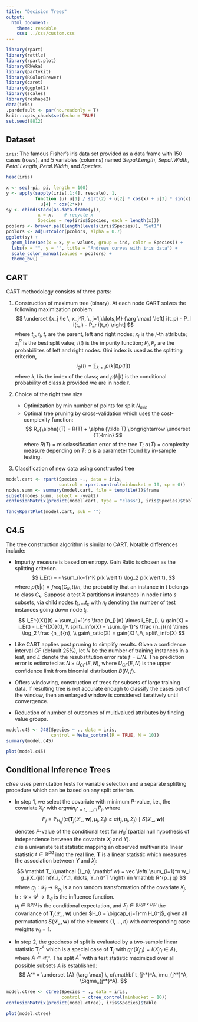 ```yaml
---
title: "Decision Trees"
output: 
  html_document: 
    theme: readable
    css: ../css/custom.css
---
```


```r
library(rpart)
library(rattle)
library(rpart.plot)
library(RWeka)
library(partykit)
library(RColorBrewer)
library(caret)
library(ggplot2)
library(scales)
library(reshape2)
data(iris)
.pardefault <- par(no.readonly = T)
knitr::opts_chunk$set(echo = TRUE)
set.seed(8812)
```


## Dataset

`iris`: The famous Fisher's iris data set provided as a data frame with 150 cases (rows), and 5 variables (columns) named _Sepal.Length_, _Sepal.Width_, _Petal.Length_, _Petal.Width_, and _Species_.

```r
head(iris)
```

```r
x <- seq(-pi, pi, length = 100)
y <- apply(sapply(iris[,1:4], rescale), 1,
           function (u) u[1] / sqrt(2) + u[2] * cos(x) + u[3] * sin(x) + 
             u[4] * cos(2*x))
sy <- cbind(stack(as.data.frame(y)), 
            x = x,    # recycle x
            Species = rep(iris$Species, each = length(x)))
pcolors <- brewer.pal(length(levels(iris$Species)), "Set1")
pcolors <- adjustcolor(pcolors, alpha = 0.7)
ggplot(sy) +
  geom_line(aes(x = x, y = values, group = ind, color = Species)) +
  labs(x = "", y = "", title = "Andrews curves with iris data") +
  scale_color_manual(values = pcolors) +
  theme_bw()
```


## CART

CART methodology consists of three parts: 

1. Construction of maximum tree (binary). At each node CART solves the following maximization problem:
  $$
  \underset {x_j \le \, x_j^R, \, j=1,\ldots,M} {\arg \max} \left[ i(t_p) - P_l i(t_l) - P_r i(t_r) \right]
  $$
  where $t_p, t_l, t_r$ are the parent, left and right nodes; $x_j$ is the $j$-th attribute; $x_j^R$ is the best split value; $i(t)$ is the impurity function; $P_l, P_r$ are the probabiliites of left and right nodes. Gini index is used as the splitting criterion,
  $$
  i_G(t) = \sum_{k \neq l} p(k \vert t) p(l \vert t)
  $$
  where $k, l$ is the index of the class; and $p(k \vert t)$ is the conditional probability of class $k$ provided we are in node $t$.
  
2. Choice of the right tree size
     - Optimization by min number of points for split $N_{min}$
     - Optimal tree pruning by cross-validation which uses the cost-complexity function:
       $$
       R_{\alpha}(T) = R(T) + \alpha (\tilde T) \longrightarrow \underset {T}{min}
       $$
       where $R(T)$ = misclassification error of the tree $T$; $\alpha(\tilde T)$ = complexity measure depending on $\tilde T$; $\alpha$ is a parameter found by in-sample testing.
       
3. Classification of new data using constructed tree

```r
model.cart <- rpart(Species ~., data = iris, 
                    control = rpart.control(minbucket = 10, cp = 0))
nodes.summ <- summary(model.cart, file = tempfile())$frame
subset(nodes.summ, select = -yval2)
confusionMatrix(predict(model.cart, type = "class"), iris$Species)$table
```

```r
fancyRpartPlot(model.cart, sub = "")
```


## C4.5

The tree construction algorithm is similar to CART. Notable differences include:  

- Impurity measure is based on entropy. Gain Ratio is chosen as the splitting criterion.
  $$
  i_E(t) = - \sum_{k=1}^K p(k \vert t) \log_2 p(k \vert t),
  $$
  where $p(k \vert t) = freq(C_k, t) / n$, the probability that an instance in $t$ belongs to class $C_k$. Suppose a test $X$ partitions $n$ instances in node $t$ into $s$ subsets, via child nodes $t_1, \ldots t_s$ with $n_j$ denoting the number of test instances going down node $t_j$,
  $$
  i_E^{(X)}(t) = \sum_{j=1}^s \frac {n_j}{n} \times i_E(t_j),        \\
  gain(X) = i_E(t) - i_E^{(X)}(t),                                   \\
  split\_info(X) = \sum_{j=1}^s \frac {n_j}{n} \times 
                   \log_2 \frac {n_j}{n},                            \\
  gain\_ratio(X) = gain(X) \,/\, split\_info(X)
  $$

- Like CART applies post pruning to simplify results. Given a confidence interval $CF$ (default 25%), let $N$ be the number of training instances in a leaf, and $E$ denote the resubstitution error rate $f = E/N$. The prediction error is estimated as $N \times U_{CF}(E, N)$, where $U_{CF}(E, N)$ is the upper confidence limit from binomial distribution $B(N, f)$.

- Offers windowing, construction of trees for subsets of large training data. If resulting tree is not accurate enough to classify the cases out of the window, then an enlarged window is considered iteratively until convergence.

- Reduction of number of outcomes of multivalued attributes by finding value groups.

```r
model.c45 <- J48(Species ~ ., data = iris,
                 control = Weka_control(R = TRUE, M = 10))
summary(model.c45)
```

```r
plot(model.c45)
```

## Conditional Inference Trees

_ctree_ uses permutation tests for variable selection and a separate splitting procedure which can be based on any split criterion.

* In step 1, we select the covariate with minimum $P$-value, i.e., the covariate $X_{j^*}$ with ${argmin}_{j^* = 1,\ldots,m} \, P_j$, where
$$
P_j = \mathbb P_{H_0^j}(c({\mathbf T}_j(\mathcal {L_n}, \mathbf w), \mu_j, \Sigma_j) \ge
                        c({\mathbf t}_j, \mu_j, \Sigma_j) \mid S(\mathcal {L_n}, \mathbf w))
$$
denotes $P$-value of the conditional test for $H_0^j$  (partial null hypothesis of independence between the covariate $X_j$ and $Y$).  
$c$ is a univariate test statistic mapping an observed multivariate linear statistic $t \in \mathbb R^{pq}$ into the real line.
$\mathbf T$ is a linear statistic which measures the association between $Y$ and $X_j$:
$$
\mathbf T_j(\mathcal {L_n}, \mathbf w) = vec \left( \sum_{i=1}^n w_i g_j(X_{ji}) h(Y_i, (Y_1, \ldots, Y_n))^T \right) \in \mathbb R^{p_j q}
$$
where $g_j : \mathcal X_j \rightarrow \mathbb R_{p_j}$ is a non random transformation of the covariate $X_j$,  
$h: \mathcal Y \times \mathcal Y^j \rightarrow \mathbb R_q$ is the influence function.  
$\mu_j \in \mathbb R^{p_j q}$ is the conditional expectation, and $\Sigma_j \in \mathbb R^{p_j q \times p_j q}$ the covariance of $\mathbf T_j(\mathcal {L_n}, \mathbf w)$ under $H_0 = \bigcap_{j=1}^m H_0^j$, given all permutations $S(\mathcal {L_n}, \mathbf w)$ of the elements $(1, \ldots, n)$ with corresponding case weights $w_i = 1$.

* In step 2, the goodness of split is evaluated by a two-sample linear statistic $\mathbf T_{j^*}^A$ which is a special case of $\mathbf T_j$ with $g_{j^*}(X_{j^*i}) = I(X_{j^*i} \in A)$, where $A \subset \mathcal X_{j^*}$. The split $A^*$ with a test statistic maximized over all possible subsets $A$ is established:
$$
A^* = \underset {A} {\arg \max} \, c(\mathbf t_{j^*}^A, \mu_{j^*}^A, \Sigma_{j^*}^A).
$$

```r
model.ctree <- ctree(Species ~ ., data = iris,
                     control = ctree_control(minbucket = 10))
confusionMatrix(predict(model.ctree), iris$Species)$table
```

```r
plot(model.ctree)
```


